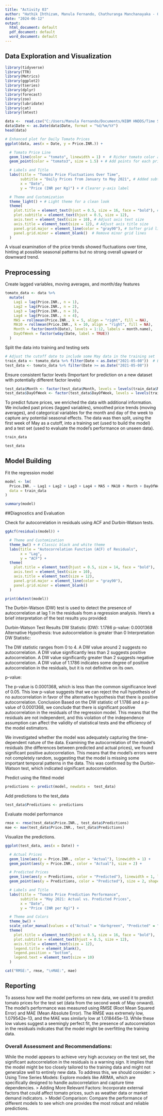 ---
title: "Activity 03"
author: "Hathik Ihthizam, Manula Fernando, Chathuranga Manchanayaka - 012, 004, 019"
date: "2024-06-12"
output: 
  html_document: default
  pdf_document: default
  word_document: default
---
## Data Exploration and Visualization

```{r}
library(tidyverse)
library(TTR)
library(Metrics)
library(ggplot2)
library(tseries)
library(dplyr)
library(forecast)
library(zoo)
library(lubridate)
library(cat)
library(lmtest)
```

```{r}
data <-  read.csv("C:/Users/Manula Fernando/Documents/NIBM HNDDS/Time Series/Tomato.csv")
data$Date <- as.Date(data$Date, format = "%d/%m/%Y")
head(data)
```

```{r}
# Enhanced plot for Daily Tomato Prices
ggplot(data, aes(x = Date, y = Price.INR.)) +

  # Tomato Price Line
  geom_line(color = "tomato", linewidth = 1) +  # Richer tomato color and slightly thicker line
  geom_point(color = "tomato3", size = 1.5) + # Add points for each price

  # Labels and Title
  labs(title = "Tomato Price Fluctuations Over Time",
       subtitle = "Daily Prices from January to May 2021", # Added subtitle
       x = "Date",
       y = "Price (INR per Kg)") + # Clearer y-axis label

  # Theme and Customization 
  theme_light() + # Light theme for a clean look 
  theme(
    plot.title = element_text(hjust = 0.5, size = 16, face = "bold"), # Centered, bold title
    plot.subtitle = element_text(hjust = 0.5, size = 12),
    axis.text = element_text(size = 10), # Adjust axis text size
    axis.title = element_text(size = 12), # Adjust axis title size
    panel.grid.major = element_line(color = "gray90"), # Softer grid lines
    panel.grid.minor = element_blank()  # Remove minor grid lines
  ) 
```
A visual examination of the price trends showed fluctuations over time, hinting at possible seasonal patterns but no strong overall upward or downward trend.

## Preprocessing

Create lagged variables, moving averages, and month/day features
```{r}
tomato_data <- data %>%
  mutate(
    Lag1 = lag(Price.INR., n = 1),
    Lag2 = lag(Price.INR., n = 2),
    Lag3 = lag(Price.INR., n = 3),
    Lag4 = lag(Price.INR., n = 4),
    MA5 = rollmean(Price.INR., k = 5, align = "right", fill = NA),
    MA10 = rollmean(Price.INR., k = 10, align = "right", fill = NA),
    Month = factor(month(Date), levels = 1:12, labels = month.name),
    DayOfWeek = factor(wday(Date, label = TRUE))
  )
```

Split the data into training and testing sets
```{r}
# Adjust the cutoff date to include some May data in the training set
train_data <- tomato_data %>% filter(Date < as.Date("2021-05-08"))  # Example: Include first week of May
test_data <- tomato_data %>% filter(Date >= as.Date("2021-05-08"))

```

Ensure consistent factor levels 
(Important for prediction on a new dataset with potentially different factor levels)
```{r}
test_data$Month <- factor(test_data$Month, levels = levels(train_data$Month))
test_data$DayOfWeek <- factor(test_data$DayOfWeek, levels = levels(train_data$DayOfWeek))
```

To predict future prices, we enriched the data with additional information. We included past prices (lagged variables), smoothed price trends (moving averages), and categorical variables for the month and day of the week to capture any potential seasonal effects. The data was then split, using the first week of May as a cutoff, into a training set (used to build the model) and a test set (used to evaluate the model's performance on unseen data).


```{r}
train_data
```
```{r}
test_data
```

## Model Building

Fit the regression model
```{r}
model <- lm(
  Price.INR. ~ Lag1 + Lag2 + Lag3 + Lag4 + MA5 + MA10 + Month + DayOfWeek, 
  data = train_data
)

summary(model)
```

##Diagnostics and Evaluation

Check for autocorrelation in residuals using ACF and Durbin-Watson tests.
```{r}
ggAcf(residuals(model)) +

  # Theme and Customization 
  theme_bw() + # Classic black and white theme
  labs(title = "Autocorrelation Function (ACF) of Residuals",
       x = "Lag", 
       y = "ACF") +
  theme(
    plot.title = element_text(hjust = 0.5, size = 14, face = "bold"),
    axis.text = element_text(size = 10),
    axis.title = element_text(size = 12),
    panel.grid.major = element_line(color = "gray90"),
    panel.grid.minor = element_blank()
  )
```
```{r}
print(dwtest(model))
```

The Durbin-Watson (DW) test is used to detect the presence of autocorrelation at lag 1 in the residuals from a regression analysis. Here's a brief interpretation of the test results you provided:

Durbin-Watson Test Results
DW Statistic (DW): 1.1786
p-value: 0.0001368
Alternative Hypothesis: true autocorrelation is greater than 0
Interpretation
DW Statistic:

The DW statistic ranges from 0 to 4.
A DW value around 2 suggests no autocorrelation.
A DW value significantly less than 2 suggests positive autocorrelation.
A DW value significantly greater than 2 suggests negative autocorrelation.
A DW value of 1.1786 indicates some degree of positive autocorrelation in the residuals, but it is not definitive on its own.

p-value:

The p-value is 0.0001368, which is less than the common significance level of 0.05.
This low p-value suggests that we can reject the null hypothesis of no autocorrelation in favor of the alternative hypothesis that there is positive autocorrelation.
Conclusion
Based on the DW statistic of 1.1786 and a p-value of 0.0001368, we conclude that there is significant positive autocorrelation in the residuals of the regression model. This means that the residuals are not independent, and this violation of the independence assumption can affect the validity of statistical tests and the efficiency of the model estimators.

We investigated whether the model was adequately capturing the time-dependent nature of the data. Examining the autocorrelation of the model's residuals (the differences between predicted and actual prices), we found significant positive autocorrelation. This means that the model's errors were not completely random, suggesting that the model is missing some important temporal patterns in the data. This was confirmed by the Durbin-Watson test, which indicated significant autocorrelation.

Predict using the fitted model
```{r}
predictions <- predict(model, newdata =  test_data)
```
Add predictions to the test_data
```{r}
test_data$Predictions <- predictions
```

Evaluate model performance
```{r}
rmse <- rmse(test_data$Price.INR., test_data$Predictions)
mae <- mae(test_data$Price.INR., test_data$Predictions)
```


Visualize the predictions.
```{r}
ggplot(test_data, aes(x = Date)) +

  # Actual Prices
  geom_line(aes(y = Price.INR., color = "Actual"), linewidth = 1) + 
  geom_point(aes(y = Price.INR., color = "Actual"), size = 2) +

  # Predicted Prices
  geom_line(aes(y = Predictions, color = "Predicted"), linewidth = 1, linetype = "dashed") +
  geom_point(aes(y = Predictions, color = "Predicted"), size = 2, shape = 17) +

  # Labels and Title
  labs(title = "Tomato Price Prediction Performance", 
       subtitle = "May 2021: Actual vs. Predicted Prices", 
       x = "Date",
       y = "Price (INR per Kg)") +

  # Theme and Colors
  theme_bw() +
  scale_color_manual(values = c("Actual" = "darkgreen", "Predicted" = "red3")) +
  theme(
    plot.title = element_text(hjust = 0.5, size = 16, face = "bold"),
    plot.subtitle = element_text(hjust = 0.5, size = 12),
    axis.title = element_text(size = 12), 
    legend.title = element_blank(), 
    legend.position = "bottom", 
    legend.text = element_text(size = 10)
  ) 
```

```{r}
cat("RMSE:", rmse, "\nMAE:", mae)
```
## Reporting

To assess how well the model performs on new data, we used it to predict tomato prices for the test set (data from the second week of May onward). The model's performance was measured using RMSE (Root Mean Squared Error) and MAE (Mean Absolute Error). The RMSE was extremely low, 1.079542e-13, and the MAE was similarly low at 1.018445e-13. While these low values suggest a seemingly perfect fit, the presence of autocorrelation in the residuals indicates that the model might be overfitting the training data.

### Overall Assessment and Recommendations: 

While the model appears to achieve very high accuracy on the test set, the significant autocorrelation in the residuals is a warning sign. It implies that the model might be too closely tailored to the training data and might not generalize well to entirely new data. To address this, we should consider:
> Using Time Series Models: Explore models like ARIMA, which are specifically designed to handle autocorrelation and capture time dependencies.
> Adding More Relevant Factors: Incorporate external factors that could affect tomato prices, such as weather data or market demand indicators.
> Model Comparison: Compare the performance of different models to see which one provides the most robust and reliable predictions.
